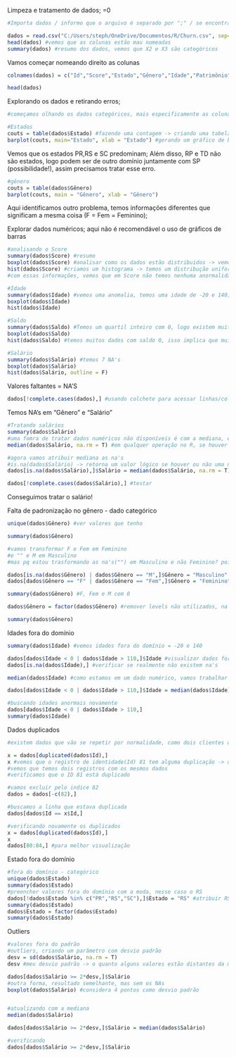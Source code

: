 Limpeza e tratamento de dados; =0

```r
#Importa dados / informo que o arquivo é separado por ";" / se encontrar um campo/string vazio irá tratálo como NA (como se fosse o NULL, abreviatura para valor não informado) / strings como fatores (categóricas, tem domínio)

dados = read.csv("C:/Users/steph/OneDrive/Documentos/R/Churn.csv", sep=";", na.strings = "", stringsAsFactors = T)
head(dados) #vemos que as colunas estão mau nomeadas
summary(dados) #resumo dos dados, vemos que X2 e X3 são categóricos
```
Vamos começar nomeando direito as colunas
```r
colnames(dados) = c("Id","Score","Estado","Gênero","Idade","Patrimônio","Saldo","Produtos","TemCartCrédit","Ativo","Salário","Saiu") 

head(dados)
```
Explorando os dados e retirando erros;
```r
#começamos olhando os dados categóricos, mais especificamente as colunas categóricas

#Estados
couts = table(dados$Estado) #fazendo uma contagem -> criando uma tabela com os estados
barplot(couts, main="Estado", xlab = "Estado") #gerando um gráfico de barras; main é o título; xlab é o título do eixo x;

```
Vemos que os estados PR,RS e SC predominam;
Além disso, RP e TD não são estados, logo podem ser de outro domínio juntamente com SP (possibilidade!), assim precisamos tratar esse erro.
```r
#gênero
couts = table(dados$Gênero)
barplot(couts, main = "Gênero", xlab = "Gênero")


```
Aqui identificamos outro problema, temos informações diferentes que significam a mesma coisa (F = Fem = Feminino);

Explorar dados numéricos;
aqui não é recomendável o uso de gráficos de barras

```r
#analisando o Score
summary(dados$Score) #resumo
boxplot(dados$Score) #analisar como os dados estão distribuidos -> vemos que não há nada de anormal
hist(dados$Score) #criamos um histograma -> temos um distribução uniforme
#com essas informações, vemos que em Score não temos nenhuma anormalidade
```
```r
#Idade
summary(dados$Idade) #vemos uma anomalia, temos uma idade de -20 e 140, mas temos um padrão comum nos quartis, média e mediana
boxplot(dados$Idade)
hist(dados$Idade)


```
```r
#Saldo
summary(dados$Saldo) #Temos um quartil inteiro com 0, logo existem muitas pessoas com saldo 0; vemos que a mediana e média tem valores próximos = dados com certa regularidade; 
boxplot(dados$Saldo)
hist(dados$Saldo) #temos muitos dados com saldo 0, isso implica que muitas pessoas não informaram o seu saldo; tirando o saldo zero, temos uma distribuição normal dos outros dados.

```

```r
#Salário
summary(dados$Salário) #temos 7 NA's
boxplot(dados$Salário)
hist(dados$Salário, outline = F)


```
Valores faltantes = NA'S

```r
dados[!complete.cases(dados),] #usando colchete para acessar linhas/colunas dos dados; a função complete.case me mostra as linhas que estão completas, que possuem valores; no caso em questão eu uso o operador lógico ! para a mostrar o oposto da complete.case; -> vou ascessar as linhas com algum NA
```
Temos NA's em "Gênero" e "Salário"

```r
#Tratando salários
summary(dados$Salário)
#uma fomra de tratar dados numéricos não disponíveis é com a mediana, e para dados categóricos se usa o valor mais frequente
median(dados$Salário, na.rm = T) #em qualquer operação no R, se houver NA ele retorna outro NA, logo eu uso esse 2° parâmetro para falar que existem na's e remove-las da conta

#agora vamos atribuir mediana as na's
#is.na(dados$Salário) -> retorna um valor lógico se houver ou não uma na
dados[is.na(dados$Salário),]$Salário = median(dados$Salário, na.rm = T) #se retornar true substituirá pela mediana

dados[!complete.cases(dados$Salário),] #testar
```

Conseguimos tratar o salário!

Falta de padronização no gênero - dado categórico

```r
unique(dados$Gênero) #ver valores que tenho

summary(dados$Gênero)

#vamos transformar F e Fem em Feminino
#e "" e M em Masculino
#mas pq estou trasformando as na's("") em Masculino e não Feminino? pois temos o valor Masculino mais frequente nos dados

dados[is.na(dados$Gênero) | dados$Gênero == "M",]$Gênero = "Masculino"
dados[dados$Gênero == "F" | dados$Gênero == "Fem",]$Gênero = "Feminino"

summary(dados$Gênero) #F, Fem e M com 0

dados$Gênero = factor(dados$Gênero) #remover levels não utilizados, na coluna Gênero só colocaremos fatores (definimos lá na importação que strings serão fatores);

summary(dados$Gênero)
```

Idades fora do domínio

```r
summary(dados$Idade) #vemos idades fora do domínio = -20 e 140

dados[dados$Idade < 0 | dados$Idade > 110,]$Idade #visualizar dados fora do domínio -> não temos NA's
dados[is.na(dados$Idade),] #verificar se realmente não existem na's

median(dados$Idade) #como estamos em um dado numérico, vamos trabalhar com mediana

dados[dados$Idade < 0 | dados$Idade > 110,]$Idade = median(dados$Idade) #substituição

#buscando idades anormais novamente
dados[dados$Idade < 0 | dados$Idade > 110,]
summary(dados$Idade)
```
Dados duplicados

```r
#existem dados que vão se repetir por normalidade, como dois clientes que possuem mesma idade, isso é normal. Entretanto alguns dados não devem se repetir (dois clientes com mesmo cpf, por exemplo), isso ocorre por alguma anormalidade

x = dados[duplicated(dados$Id),]
x #vemos que o registro de identidade(Id) 81 tem alguma duplicação -> observe a diferença do índice (82) com o Id(81)
#vemos que temos dois registros com os mesmos dados
#verificamos que o ID 81 está duplicado

#vamos excluir pelo indice 82
dados = dados[-c(82),]

#buscamos a linha que estava duplicada
dados[dados$Id == x$Id,]

#verificando novamente os duplicados
x = dados[duplicated(dados$Id),]
x
dados[80:84,] #para melhor visualização
```
Estado fora do domínio

```r
#fora do domínio - categórico
unique(dados$Estado)
summary(dados$Estado)
#preencher valores fora do domínio com a moda, nesse caso o RS
dados[!dados$Estado %in% c("PR","RS","SC"),]$Estado = "RS" #atribuir RS para todos os estados que não estão contidos no valor determinado em c
summary(dados$Estado)
dados$Estado = factor(dados$Estado)
summary(dados$Estado)

```

Outliers
```r
#valores fora do padrão
#outliers, criando um parâmetro com desvio padrão
desv = sd(dados$Salário, na.rm = T)
desv #meu desvio padrão -> o quanto alguns valores estão distantes da média

dados[dados$Salário >= 2*desv,]$Salário
#outra forma, resultado semelhante, mas sem os NAs
boxplot(dados$Salário) #considera 4 pontos como desvio padrão


#atualizando com a mediana
median(dados$Salário)

dados[dados$Salário >= 2*desv,]$Salário = median(dados$Salário)

#verificando
dados[dados$Salário >= 2*desv,]$Salário

```

